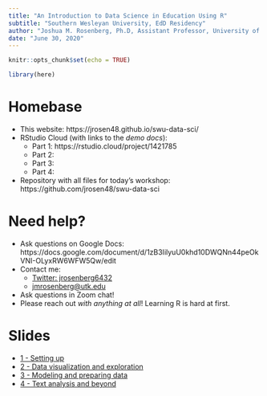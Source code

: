 ```yaml
---
title: "An Introduction to Data Science in Education Using R"
subtitle: "Southern Wesleyan University, EdD Residency"
author: "Joshua M. Rosenberg, Ph.D, Assistant Professor, University of Tennessee, Knoxville"
date: "June 30, 2020"
---
```


```r
knitr::opts_chunk$set(echo = TRUE)

library(here)
```

# Homebase

- This website: https://jrosen48.github.io/swu-data-sci/
- RStudio Cloud (with links to the *demo docs*): 
  - Part 1: https://rstudio.cloud/project/1421785
  - Part 2:
  - Part 3: 
  - Part 4: 
  
- Repository with all files for today's workshop: https://github.com/jrosen48/swu-data-sci

# Need help?

- Ask questions on Google Docs: https://docs.google.com/document/d/1zB3IilyuU0khd10DWQNn44peOkVNI-OLyxRW6WFW5Qw/edit
- Contact me:
  * [Twitter: jrosenberg6432](https://twitter.com/jrosenberg6432)
  * [jmrosenberg@utk.edu](mailto:jmrosenberg@utk.edu)
- Ask questions in Zoom chat!
- Please reach out *with anything at all*! Learning R is hard at first.

# Slides

- [1 - Setting up](1-setting-up.html)
- [2 - Data visualization and exploration](2-data-vis-and-data-exploration.html)
- [3 - Modeling and preparing data](3-modeling-and-preparing.html)
- [4 - Text analysis and beyond](4-text-analysis-and-beyond.html)
